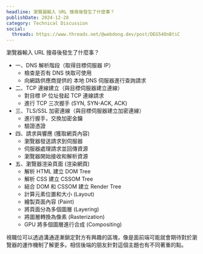```yaml
---
headline: 瀏覽器輸入 URL 搜尋後發生了什麼事？
publishDate: 2024-12-28
category: Technical Discussion
social:
  threads: https://www.threads.net/@webdong.dev/post/DEG54OnBtiC
---
```


瀏覽器輸入 URL 搜尋後發生了什麼事？

- 一、DNS 解析階段（取得目標伺服器 IP）
  - 檢查是否有 DNS 快取可使用
  - 向網路供應商提供的 本地 DNS 伺服器進行查詢請求
- 二、TCP 連線建立（與目標伺服器建立連線）
  - 對目標 IP 位址發起 TCP 連線請求
  - 進行 TCP 三次握手 (SYN, SYN-ACK, ACK)
- 三、TLS/SSL 加密連線（與目標伺服器建立加密連線）
  - 進行握手，交換加密金鑰
  - 驗證憑證
- 四、請求與響應 (獲取網頁內容)
  - 瀏覽器發送請求到伺服器
  - 伺服器處理請求並回傳資源
  - 瀏覽器開始接收和解析資源
- 五、瀏覽器渲染頁面 (渲染網頁)
  - 解析 HTML 建立 DOM Tree
  - 解析 CSS 建立 CSSOM Tree
  - 結合 DOM 和 CSSOM 建立 Render Tree
  - 計算元素位置和大小 (Layout)
  - 繪製頁面內容 (Paint)
  - 將頁面分為多個圖層 (Layering)
  - 將圖層轉換為像素 (Rasterization)
  - GPU 將多個圖層進行合成 (Compositing)

視職位可以透過溝通逐漸鎖定對方有興趣的區塊，像是面前端可能就會期待對於瀏覽器的運作機制了解更多。相信後端的朋友針對這個主題也有不同著重的點。
